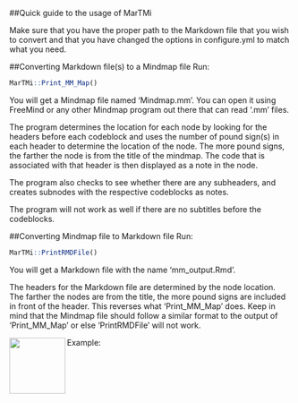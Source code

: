 ##Quick guide to the usage of MarTMi

Make sure that you have the proper path to the Markdown file that you wish to convert and that you have changed the options in configure.yml to match what you need.

##Converting Markdown file(s) to a Mindmap file
Run:
```r

MarTMi::Print_MM_Map()

```
You will get a Mindmap file named 'Mindmap.mm'. You can open it using FreeMind or any other Mindmap program out there that can read '.mm' files.

The program determines the location for each node by looking for the headers before each codeblock and uses the number of pound sign(s) in each header to determine the location of the node. The more pound signs, the farther the node is from the title of the mindmap. The code that is associated with that header is then displayed as a note in the node. 

The program also checks to see whether there are any subheaders, and creates subnodes with the respective codeblocks as notes.

The program will not work as well if there are no subtitles before the codeblocks. 

##Converting Mindmap file to Markdown file
Run:
```r

MarTMi::PrintRMDFile()

```
You will get a Markdown file with the name 'mm_output.Rmd'.

The headers for the Markdown file are determined by the node location. The farther the nodes are from the title, the more pound signs are included in front of the header. This reverses what 'Print_MM_Map' does.
Keep in mind that the Mindmap file should follow a similar format to the output of 'Print_MM_Map' or else 'PrintRMDFile' will not work.

Example:
<img src="MarTMi_example_output.png" align="left" width="100" height="100" />
